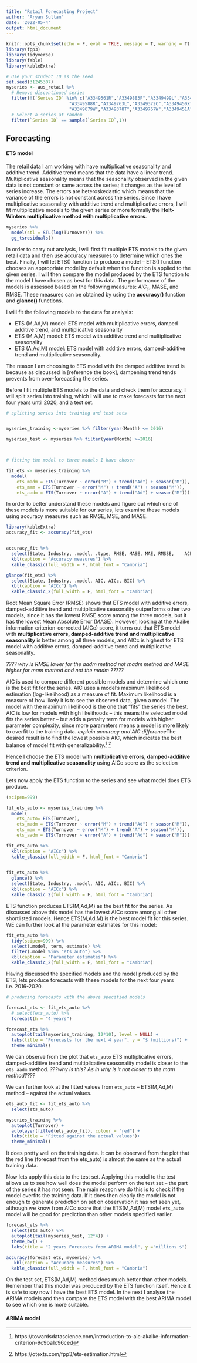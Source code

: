 ```yaml
---
title: "Retail Forecasting Project"
author: "Aryan Sultan"
date: '2022-05-4'
output: html_document
---
```


```r
knitr::opts_chunk$set(echo = F, eval = TRUE, message = T, warning = T)
library(fpp3)
library(tidyverse)
library(fable)
library(kableExtra)
```

```r
# Use your student ID as the seed
set.seed(31245307)
myseries <- aus_retail %>%
  # Remove discontinued series
  filter(!(`Series ID` %in% c("A3349561R","A3349883F","A3349499L","A3349902A",
                        "A3349588R","A3349763L","A3349372C","A3349450X",
                        "A3349679W","A3349378T","A3349767W","A3349451A"))) %>%
  # Select a series at random
  filter(`Series ID` == sample(`Series ID`,1))
```


## Forecasting {.tabset}


#### ETS model

The retail data I am working with have multiplicative seasonality and additive trend. Additive trend means that the data have a linear trend. Multiplicative seasonality means that the seasonality observed in the given data is not constant or same across the series; it changes as the level of series increase. The errors are heteroskedastic which means that the variance of the errors is not constant across the series. Since I have multiplicative seasonality with additive trend and multiplicative errors, I will fit multiplicative models to the given series or more formally the **Holt-Winters multiplicative method with multiplicative errors**.

```r
myseries %>%
  model(stl = STL(log(Turnover))) %>%
  gg_tsresiduals()
```


In order to carry out analysis, I will first fit multiple ETS models to the given retail data and then use accuracy measures to determine which ones the best. Finally, I will let ETS() function to produce a model -- ETS() function chooses an appropriate model by default when the function is applied to the given series. I will then compare the model produced by the ETS function to the model I have chosen as best for this data. The performance of the models is assessed based on the following measures: $AIC_c$, MASE, and RMSE. These measures can be obtained by using the __accuracy()__ function and __glance()__ functions. 

I will fit the following models to the data for analysis:

- ETS (M,Ad,M) model: ETS model with multiplicative errors, damped additive trend, and multiplicative seasonality
- ETS (M,A,M) model: ETS model with additive trend and multiplicative seasonality
- ETS (A,Ad,M) model: ETS model with additive errors, damped-additive trend and multiplicative seasonality.

The reason I am choosing to  ETS model with the damped additive trend is because as discussed in [reference the book], dampening trend tends prevents from over-forecasting the series.

Before I fit multiple ETS models to the data and check them for accuracy, I will split series into training, which I will use to make forecasts for the next four years until 2020, and a test set.


```r
# splitting series into training and test sets


myseries_training <-myseries %>% filter(year(Month) <= 2016)

myseries_test <- myseries %>% filter(year(Month) >=2016)



# fitting the model to three models I have chosen

fit_ets <- myseries_training %>%
  model(
    ets_madm = ETS(Turnover ~ error("M") + trend("Ad") + season("M")),
    ets_mam = ETS(Turnover ~ error("M") + trend("A") + season("M")),
    ets_aadm = ETS(Turnover ~ error("A") + trend("Ad") + season("M")))

```

In order to better understand these models and figure out which one of these models is more suitable for our series, lets examine these models using accuracy measures such as RMSE, MSE, and MASE.

```r
library(kableExtra)
accuracy_fit <- accuracy(fit_ets)


accuracy_fit %>%
  select(State, Industry, .model, .type, RMSE, MASE, MAE, RMSSE,	ACF1) %>%
  kbl(caption = "Accuracy measures") %>%
  kable_classic(full_width = F, html_font = "Cambria")
```

```r

glance(fit_ets) %>%
  select(State, Industry, .model, AIC, AICc, BIC) %>%
  kbl(caption = "AICc") %>%
  kable_classic_2(full_width = F, html_font = "Cambria")
```


Root Mean Square Error (RMSE) shows that ETS model with additive errors, damped-additive trend and multiplicative seasonality outperforms other two models, since it has the lowest RMSE score among the three models, but it has the lowest Mean Absolute Error (MASE).
However, looking at the Akaike information criterion-corrected (AICc) score, it turns out that ETS model with **multiplicative errors, damped-additive trend and multiplicative seasonality** is better among all three models, and AICc is highest for ETS model with additive errors, damped-additive trend and multiplicative seasonality. 

*???? why is RMSE lower for the aadm method not madm method and MASE higher for mam method and not the madm ?????*

AIC is used to compare different possible models and determine which one is the best fit for the series. AIC uses a model’s maximum likelihood estimation (log-likelihood) as a measure of fit. Maximum likelihood is a measure of how likely it is to see the observed data, given a model. The model with the maximum likelihood is the one that “fits” the series the best. AIC is low for models with high likelihoods -- this means the selected model fits the series better -- but adds a penalty term for models with higher parameter complexity, since more parameters means a model is more likely to overfit to the training data. *explain accuracy and AIC difference*The desired result is to find the lowest possible AIC, which indicates the best balance of model fit with generalizability.^[https://towardsdatascience.com/introduction-to-aic-akaike-information-criterion-9c9ba1c96ced] ^[https://otexts.com/fpp3/ets-estimation.html]


Hence I choose the ETS model with **multiplicative errors, damped-additive trend and multiplicative seasonality** using AICc score as the selection criterion. 

Lets now apply the ETS function to the series and see what model does ETS produce.


```r
(scipen=999)

fit_ets_auto <- myseries_training %>%
  model(
    ets_auto= ETS(Turnover),
    ets_madm = ETS(Turnover ~ error("M") + trend("Ad") + season("M")),
    ets_mam = ETS(Turnover ~ error("M") + trend("A") + season("M")),
    ets_aadm = ETS(Turnover ~ error("A") + trend("Ad") + season("M")))

fit_ets_auto %>%
  kbl(caption = "AICc") %>%
  kable_classic(full_width = F, html_font = "Cambria")
  

fit_ets_auto %>%
  glance() %>%
  select(State, Industry, .model, AIC, AICc, BIC) %>%
  kbl(caption = "AICc") %>%
  kable_classic_2(full_width = F, html_font = "Cambria")

```

ETS function produces ETS(M,Ad,M) as the best fit for the series. As discussed above this model has the lowest AICc score among all other shortlisted models. Hence ETS(M,Ad,M) is the best model fit for this series. WE can further look at the parameter estimates for this model:



```r
fit_ets_auto %>%
  tidy(scipen=999) %>%
  select(.model, term, estimate) %>%
  filter(.model %in% "ets_auto") %>%
  kbl(caption = "Parameter estimates") %>%
  kable_classic_2(full_width = F, html_font = "Cambria")
```
Having discussed the specified models and the model produced by the ETS, lets produce forecasts with these models for the next four years i.e. 2016-2020.


```r
# producing forecasts with the above specified models 

forecast_ets <- fit_ets_auto %>%
  # select(ets_auto) %>%
  forecast(h = "4 years") 

forecast_ets %>%
  autoplot(tail(myseries_training, 12*10), level = NULL) +
  labs(title = "Forecasts for the next 4 year", y = "$ (millions)") +
  theme_minimal()


```
We can observe from the plot that `ets_auto` ETS multiplicative errors, damped-additive trend and multiplicative seasonality model is closer to the `ets_aadm` method. *???why is this? As in why is it not closer to the mam method????*

We can further look at the fitted values from `ets_auto` -- ETS(M,Ad,M) method -- against the actual values.

```r
ets_auto_fit <- fit_ets_auto %>%
  select(ets_auto)

myseries_training %>%
  autoplot(Turnover) +
  autolayer(fitted(ets_auto_fit), colour = "red") +
  labs(title = "Fitted against the actual values")+
  theme_minimal() 
```
It does pretty well on the training data. It can be observed from the plot that the red line (forecast from the ets_auto) is almost the same as the actual training data.

Now lets apply this data to the test set. Applying this model to the test allows us to see how well does the model perform on the test set -- the part of the series it has not seen. The main reason we do this is to check if the model overfits the training data. If it does then clearly the model is not enough to generate prediction on set on observation it has not seen yet, although we know from AICc score that the ETS(M,Ad,M) model `ets_auto` model will be good for prediction than other models specified earlier. 


```r


forecast_ets %>%
  select(ets_auto) %>%
  autoplot(tail(myseries_test, 12*4)) + 
  theme_bw() +
  labs(title = "2 years Forecasts from ARIMA model", y ="millions $")

accuracy(forecast_ets, myseries) %>%
   kbl(caption = "Accuracy measures") %>%
  kable_classic(full_width = F, html_font = "Cambria")

```

On the test set, ETS(M,Ad,M) method does much better than other models. Remember that this model was produced by the ETS function itself. Hence it is safe to say now I have the best ETS model. In the next I analyse the ARIMA models and then compare the ETS model with the best ARIMA model to see which one is more suitable.



#### ARIMA model